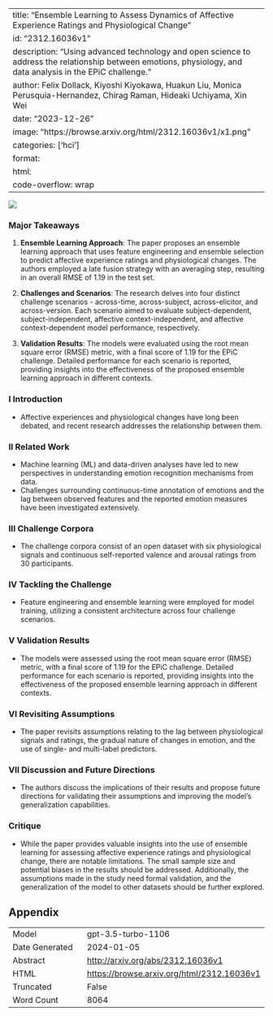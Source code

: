 
---
title: "Ensemble Learning to Assess Dynamics of Affective Experience Ratings and Physiological Change"
id: "2312.16036v1"
description: "Using advanced technology and open science to address the relationship between emotions, physiology, and data analysis in the EPiC challenge."
author: Felix Dollack, Kiyoshi Kiyokawa, Huakun Liu, Monica Perusquia-Hernandez, Chirag Raman, Hideaki Uchiyama, Xin Wei
date: "2023-12-26"
image: "https://browse.arxiv.org/html/2312.16036v1/x1.png"
categories: ['hci']
format:
  html:
    code-overflow: wrap
---

![](https://browse.arxiv.org/html/2312.16036v1/x1.png)

### Major Takeaways

1. **Ensemble Learning Approach**: The paper proposes an ensemble learning approach that uses feature engineering and ensemble selection to predict affective experience ratings and physiological changes. The authors employed a late fusion strategy with an averaging step, resulting in an overall RMSE of 1.19 in the test set.

2. **Challenges and Scenarios**: The research delves into four distinct challenge scenarios - across-time, across-subject, across-elicitor, and across-version. Each scenario aimed to evaluate subject-dependent, subject-independent, affective context-independent, and affective context-dependent model performance, respectively.

3. **Validation Results**: The models were evaluated using the root mean square error (RMSE) metric, with a final score of 1.19 for the EPiC challenge. Detailed performance for each scenario is reported, providing insights into the effectiveness of the proposed ensemble learning approach in different contexts.

### I Introduction

- Affective experiences and physiological changes have long been debated, and recent research addresses the relationship between them.

### II Related Work

- Machine learning (ML) and data-driven analyses have led to new perspectives in understanding emotion recognition mechanisms from data.
- Challenges surrounding continuous-time annotation of emotions and the lag between observed features and the reported emotion measures have been investigated extensively.

### III Challenge Corpora

- The challenge corpora consist of an open dataset with six physiological signals and continuous self-reported valence and arousal ratings from 30 participants.

### IV Tackling the Challenge

- Feature engineering and ensemble learning were employed for model training, utilizing a consistent architecture across four challenge scenarios.

### V Validation Results

- The models were assessed using the root mean square error (RMSE) metric, with a final score of 1.19 for the EPiC challenge. Detailed performance for each scenario is reported, providing insights into the effectiveness of the proposed ensemble learning approach in different contexts.

### VI Revisiting Assumptions

- The paper revisits assumptions relating to the lag between physiological signals and ratings, the gradual nature of changes in emotion, and the use of single- and multi-label predictors.

### VII Discussion and Future Directions

- The authors discuss the implications of their results and propose future directions for validating their assumptions and improving the model's generalization capabilities.

### Critique

- While the paper provides valuable insights into the use of ensemble learning for assessing affective experience ratings and physiological change, there are notable limitations. The small sample size and potential biases in the results should be addressed. Additionally, the assumptions made in the study need formal validation, and the generalization of the model to other datasets should be further explored.

## Appendix

|          |          |
|----------|----------|
| Model     | gpt-3.5-turbo-1106       |
| Date Generated     | 2024-01-05       |
| Abstract | [http://arxiv.org/abs/2312.16036v1](http://arxiv.org/abs/2312.16036v1)        |
| HTML     | [https://browse.arxiv.org/html/2312.16036v1](https://browse.arxiv.org/html/2312.16036v1)       |
| Truncated       | False       |
| Word Count       | 8064       |